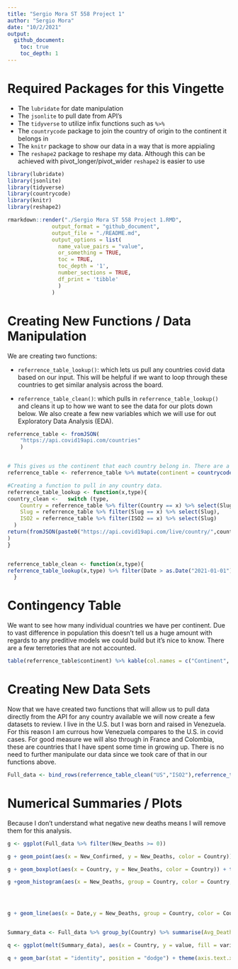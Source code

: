 ```yaml
---
title: "Sergio Mora ST 558 Project 1"
author: "Sergio Mora"
date: "10/2/2021"
output:
  github_document:
    toc: true
    toc_depth: 1
---
```


# Required Packages for this Vingette

  - The `lubridate` for date manipulation
  - The `jsonlite` to pull date from API's
  - The `tidyverse` to utilize infix functions such as `%>%`
  - The `countrycode` package to join the country of origin to the continent it belongs in
  - The `knitr` package to show our data in a way that is more appialing
  - The `reshape2` package to reshape my data. Although this can be achieved with pivot_longer/pivot_wider `reshape2` is easier to use
```r
library(lubridate)
library(jsonlite)
library(tidyverse)
library(countrycode)
library(knitr)
library(reshape2)
```



```r
rmarkdown::render("./Sergio Mora ST 558 Project 1.RMD", 
              output_format = "github_document", 
              output_file = "./README.md",
              output_options = list(
                name_value_pairs = "value",
                or_something = TRUE,
                toc = TRUE,
                toc_depth = '1',
                number_sections = TRUE,
                df_print = 'tibble'
                )
              )
```

# Creating New Functions / Data Manipulation
We are creating two functions:

  - `referrence_table_lookup()`: which lets us pull any countries covid data based on our input. This will be helpful if we want to loop through these countries to get similar analysis across the board.
  
  - `referrence_table_clean()`: which pulls in `referrence_table_lookup()` and cleans it up to how we want to see the data for our plots down below. We also create a few new variables which we will use for out Exploratory Data Analysis (EDA).

```r
referrence_table <- fromJSON(
    "https://api.covid19api.com/countries"
    )


# This gives us the continent that each country belong in. There are a few exception that this function does not count for, we will not acocunt for these manually since we are not looking at these individually and because my geography skills are awful.
referrence_table <- referrence_table %>% mutate(continent = countrycode(sourcevar = referrence_table[, "Slug"], origin = "country.name", destination = "continent"))

#Creating a function to pull in any country data.
referrence_table_lookup <- function(x,type){
country_clean <-   switch (type,
    Country = referrence_table %>% filter(Country == x) %>% select(Slug),
    Slug = referrence_table %>% filter(Slug == x) %>% select(Slug),
    ISO2 = referrence_table %>% filter(ISO2 == x) %>% select(Slug)
  )
return(fromJSON(paste0("https://api.covid19api.com/live/country/",country_clean,"/status/confirmed"))
)
}


referrence_table_clean <- function(x,type){
referrence_table_lookup(x,type) %>% filter(Date > as.Date("2021-01-01")) %>% group_by(Country,Date) %>% summarise(sum_of_Confirmed = sum(Confirmed),sum_of_Deaths = sum(Deaths),sum_of_Active = sum(Active))  %>% mutate(New_Confirmed = (sum_of_Confirmed - lag(sum_of_Confirmed)),New_Deaths = (sum_of_Deaths - lag(sum_of_Deaths)),New_Active = (sum_of_Active - lag(sum_of_Active)),Date = ymd_hms(Date))
  }
```

# Contingency Table
We want to see how many individual countries we have per continent. Due to vast difference in population this doesn't tell us a huge amount with regards to any preditive models we could build but it's nice to know. There are a few terretories that are not accounted.

```r
table(referrence_table$continent) %>% kable(col.names = c("Continent", "Frequency"))
```


# Creating New Data Sets
Now that we have created two functions that will allow us to pull data directly from the API for any country available we will now create a few datasets to review. I live in the U.S. but I was born and raised in Venezuela. For this reason I am currous how Venezuela compares to the U.S. in covid cases. For good measure we will also through in France and Colombia, these are countries that I have spent some time in growing up. There is no need to further manipulate our data since we took care of that in our functions above.
```r
Full_data <- bind_rows(referrence_table_clean("US","ISO2"),referrence_table_clean("venezuela","Slug"),referrence_table_clean("France","Country"),referrence_table_clean("Colombia","Country"))
```


# Numerical Summaries / Plots

Because I don't understand what negative new deaths means I will remove them for this analysis.

```r
g <- ggplot(Full_data %>% filter(New_Deaths >= 0))

g + geom_point(aes(x = New_Confirmed, y = New_Deaths, color = Country)) + geom_smooth(aes(x = New_Confirmed, y = New_Deaths),method = "lm") + labs(title = "Scatter plot of New Confirmed cases Vs New Deaths along with a linear model.", caption = "There is a clear positive correlation.") + ylab("New Deaths") + xlab("New Confirmed")

g + geom_boxplot(aes(x = Country, y = New_Deaths, color = Country)) + theme(axis.text.x = element_text(angle = -15,hjust = -.1)) + labs(title = "Box Plot between Country and New Deaths", caption = "We see a few outliers") + ylab("New Deaths") + xlab("")

g +geom_histogram(aes(x = New_Deaths, group = Country, color = Country, y = ..density..), position = "dodge") + stat_density(aes(x = New_Deaths),geom = "line", color = "green") + labs(title = "Density histogram of New Deaths with a distribution line overlayed", caption = "Clearly Right skewed moth days days we had 'low' number of new deaths") + xlab("New Confirmed")




g + geom_line(aes(x = Date,y = New_Deaths, group = Country, color = Country)) + labs(title = "New Confimed cases by country", caption = "Clear spikes that seem to lign up with our outliers") + ylab("Newly Confirmed Deaths")


Summary_data <- Full_data %>% group_by(Country) %>% summarise(Avg_Deaths = mean(New_Deaths, na.rm = TRUE), Avg_Confirmed = mean(New_Confirmed, na.rm = TRUE))

q <- ggplot(melt(Summary_data), aes(x = Country, y = value, fill = variable, color = variable))

q + geom_bar(stat = "identity", position = "dodge") + theme(axis.text.x = element_text(angle = -15,hjust = -.1)) + labs(title = "Average cases VS Average Deaths by country", caption = "We see only a 'small' percentage of cases are dying on average") + ylab("Average cases Confirmed or Dead") + xlab("")
```

